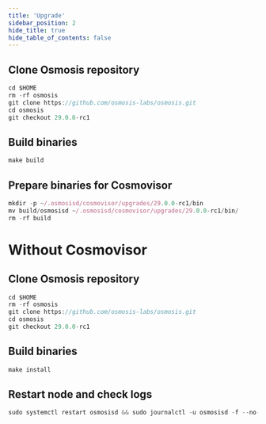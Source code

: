 ```yaml
---
title: 'Upgrade'
sidebar_position: 2
hide_title: true
hide_table_of_contents: false
---
```



<PageTitle
  iconUrl="img/osmosis-icon.svg"
  title="Upgrade"
  chainId="osmo-test-5"
  version="29.0.0-rc1"
/>

## Clone Osmosis repository

```js
cd $HOME
rm -rf osmosis
git clone https://github.com/osmosis-labs/osmosis.git
cd osmosis
git checkout 29.0.0-rc1
```

## Build binaries

```js
make build
```

## Prepare binaries for Cosmovisor

```js
mkdir -p ~/.osmosisd/cosmovisor/upgrades/29.0.0-rc1/bin
mv build/osmosisd ~/.osmosisd/cosmovisor/upgrades/29.0.0-rc1/bin/
rm -rf build
```

# Without Cosmovisor

## Clone Osmosis repository

```js
cd $HOME
rm -rf osmosis
git clone https://github.com/osmosis-labs/osmosis.git
cd osmosis
git checkout 29.0.0-rc1
```

## Build binaries

```js
make install
```

## Restart node and check logs

```js
sudo systemctl restart osmosisd && sudo journalctl -u osmosisd -f --no-hostname -o cat
```
